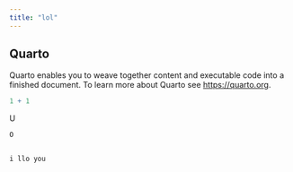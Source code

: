 ```yaml
---
title: "lol"
---
```


## Quarto

Quarto enables you to weave together content and executable code into a finished document. To learn more about Quarto see <https://quarto.org>.

```r
1 + 1
```

U

```r
O
```

```r

```

```r
i llo you

```
